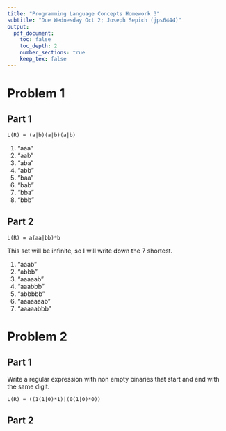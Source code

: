 ```yaml
---
title: "Programming Language Concepts Homework 3"
subtitle: "Due Wednesday Oct 2; Joseph Sepich (jps6444)"
output:
  pdf_document:
    toc: false
    toc_depth: 2
    number_sections: true
    keep_tex: false
---
```


# Problem 1

## Part 1

```L(R) = (a|b)(a|b)(a|b)```

1. "aaa"
2. "aab"
3. "aba"
4. "abb"
5. "baa"
6. "bab"
7. "bba"
8. "bbb"

## Part 2

```L(R) = a(aa|bb)*b```

This set will be infinite, so I will write down the 7 shortest.

1. "aaab"
2. "abbb"
3. "aaaaab"
4. "aaabbb"
5. "abbbbb"
6. "aaaaaaab"
7. "aaaaabbb"

# Problem 2

## Part 1

Write a regular expression with non empty binaries that start and end with the same digit.

```L(R) = ((1(1|0)*1)|(0(1|0)*0))```

## Part 2














